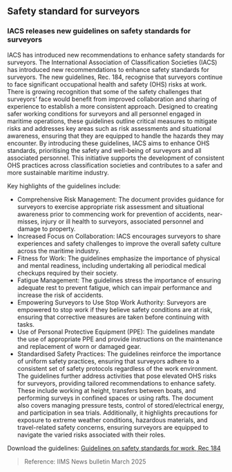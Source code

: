## Safety standard for surveyors

### IACS releases new guidelines on safety standards for surveyors

<div className='news-paragraph'>
IACS has introduced new recommendations to enhance safety standards for surveyors.
The International Association of Classification Societies (IACS) has introduced new recommendations to enhance safety standards for surveyors.
The new guidelines, Rec. 184, recognise that surveyors continue to face significant occupational health and safety (OHS) risks at work.
There is growing recognition that some of the safety challenges that surveyors’ face would benefit from improved collaboration and sharing of experience to establish a more consistent approach.
Designed to creating safer working conditions for surveyors and all personnel engaged in maritime operations, these guidelines outline critical measures to mitigate risks and addresses key areas such as risk assessments and situational awareness, ensuring that they are equipped to handle the hazards they may encounter.
By introducing these guidelines, IACS aims to enhance OHS standards, prioritising the safety and well-being of surveyors and all associated personnel. This initiative supports the development of consistent OHS practices across classification societies and contributes to a safer and more sustainable maritime industry.

Key highlights of the guidelines include:
- Comprehensive Risk Management: The document provides guidance for surveyors to exercise appropriate risk assessment and situational awareness prior to commencing work for prevention of accidents, near-misses, injury or ill health to surveyors, associated personnel and damage to property.
- Increased Focus on Collaboration: IACS encourages surveyors to share experiences and safety challenges to improve the overall safety culture across the maritime industry.
- Fitness for Work: The guidelines emphasize the importance of physical and mental readiness, including undertaking all periodical medical checkups required by their society.
- Fatigue Management: The guidelines stress the importance of ensuring adequate rest to prevent fatigue, which can impair performance and increase the risk of accidents.
- Empowering Surveyors to Use Stop Work Authority: Surveyors are empowered to stop work if they believe safety conditions are at risk, ensuring that corrective measures are taken before continuing with tasks.
- Use of Personal Protective Equipment (PPE): The guidelines mandate the use of appropriate PPE and provide instructions on the maintenance and replacement of worn or damaged gear.
- Standardised Safety Practices: The guidelines reinforce the importance of uniform safety practices, ensuring that surveyors adhere to a consistent set of safety protocols regardless of the work environment.
The guidelines further address activities that pose elevated OHS risks for surveyors, providing tailored recommendations to enhance safety. These include working at height, transfers between boats, and performing surveys in confined spaces or using rafts. The document also covers managing pressure tests, control of stored/electrical energy, and participation in sea trials. Additionally, it highlights precautions for exposure to extreme weather conditions, hazardous materials, and travel-related safety concerns, ensuring surveyors are equipped to navigate the varied risks associated with their roles.

Download the guidelines: [Guidelines on safety standards for work, Rec 184](https://www.iims.org.uk/download/817/)
</div>

> Reference: IIMS News bulletin March 2025